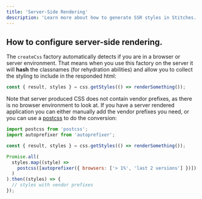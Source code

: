 ```yaml
---
title: 'Server-Side Rendering'
description: 'Learn more about how to generate SSR styles in Stitches.'
---
```


## How to configure server-side rendering.

The `createCss` factory automatically detects if you are in a browser or server environment. That means when you use this factory on the server it will **hash** the classnames (for rehydration abilities) and allow you to collect the styling to include in the responded html:

```jsx
const { result, styles } = css.getStyles(() => renderSomething());
```

Note that server produced CSS does not contain vendor prefixes, as there is no browser environment to look at. If you have a server rendered application you can either manually add the vendor prefixes you need, or you can use a [postcss](https://www.npmjs.com/package/postcss) to do the conversion:

```jsx
import postcss from 'postcss';
import autoprefixer from 'autoprefixer';

const { result, styles } = css.getStyles(() => renderSomething());

Promise.all(
  styles.map((style) =>
    postcss([autoprefixer({ browsers: ['> 1%', 'last 2 versions'] })]).process(style)
  )
).then((styles) => {
  // styles with vendor prefixes
});
```

